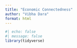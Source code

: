 ```yaml
---
title: "Economic Connectedness"
author: "Vibha Dara"
format: html
---
```


```r
#| echo: false
#| message: false
library(tidyverse)
```

